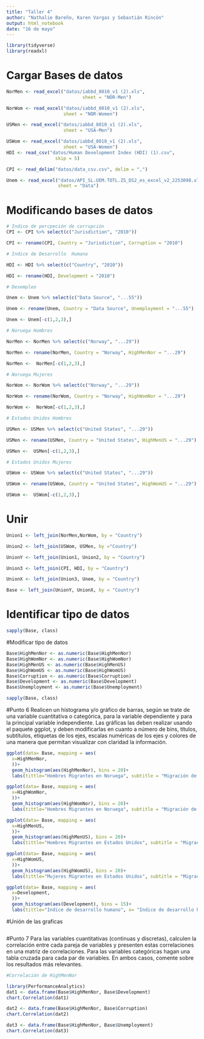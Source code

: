 ```yaml
---
title: "Taller 4"
author: "Nathalie Bareño, Karen Vargas y Sebastián Rincón"
output: html_notebook
date: "16 de mayo"
---
```


```r
library(tidyverse)
library(readxl)
```

# Cargar Bases de datos

```r
NorMen <- read_excel("datos/iabbd_8010_v1 (2).xls", 
                            sheet = "NOR-Men")

NorWom <- read_excel("datos/iabbd_8010_v1 (2).xls",
                     sheet = "NOR-Women")

USMen <- read_excel("datos/iabbd_8010_v1 (2).xls",
                     sheet = "USA-Men")

USWom <- read_excel("datos/iabbd_8010_v1 (2).xls",
                     sheet = "USA-Women")
HDI <- read_csv("datos/Human Development Index (HDI) (1).csv", 
                  skip = 5)

CPI <- read_delim("datos/data_csv.csv", delim = ",")

Unem <- read_excel("datos/API_SL.UEM.TOTL.ZS_DS2_es_excel_v2_2253098.xls",
                   sheet = "Data")

```

# Modificando bases de datos

```r
# Indice de percpeción de corrupción 
CPI <- CPI %>% select(c("Jurisdiction", "2010"))

CPI <- rename(CPI, Country = "Jurisdiction", Corruption = "2010")

# Indice de Desarrollo  Humano

HDI <- HDI %>% select(c("Country", "2010"))

HDI <- rename(HDI, Development = "2010")

# Desempleo

Unem <- Unem %>% select(c("Data Source", "...55"))

Unem <- rename(Unem, Country = "Data Source", Unemployment = "...55")

Unem <- Unem[-c(1,2,3),]

# Noruega Hombres

NorMen <- NorMen %>% select(c("Norway", "...29"))

NorMen <- rename(NorMen, Country = "Norway", HighMenNor = "...29")

NorMen <-  NorMen[-c(1,2,3),]

# Noruega Mujeres 

NorWom <- NorWom %>% select(c("Norway", "...29"))

NorWom <- rename(NorWom, Country = "Norway", HighWomNor = "...29")

NorWom <-  NorWom[-c(1,2,3),]

# Estados Unidos Hombres

USMen <- USMen %>% select(c("United States", "...29"))

USMen <- rename(USMen, Country = "United States", HighMenUS = "...29")

USMen <-  USMen[-c(1,2,3),]

# Estados Unidos Mujeres

USWom <- USWom %>% select(c("United States", "...29"))

USWom <- rename(USWom, Country = "United States", HighWomUS = "...29")

USWom <-  USWom[-c(1,2,3),]

```

# Unir

```r

Union1 <- left_join(NorMen,NorWom, by = "Country") 

Union2 <- left_join(USWom, USMen, by ="Country")

UnionY <- left_join(Union1, Union2, by = "Country")

Union3 <- left_join(CPI, HDI, by = "Country")

UnionX <- left_join(Union3, Unem, by = "Country")

Base <- left_join(UnionY, UnionX, by = "Country")
```

# Identificar tipo de datos

```r
sapply(Base, class)
```

#Modificar tipo de datos

```r
Base$HighMenNor <- as.numeric(Base$HighMenNor)
Base$HighWomNor <- as.numeric(Base$HighWomNor)
Base$HighMenUS <- as.numeric(Base$HighMenUS)
Base$HighWomUS <- as.numeric(Base$HighWomUS)
Base$Corruption <- as.numeric(Base$Corruption)
Base$Development <- as.numeric(Base$Development)
Base$Unemployment <- as.numeric(Base$Unemployment)

sapply(Base, class)


```


#Punto 6
Realicen un histograma y/o gráfico de barras, según se trate de una variable cuantitativa
o categórica, para la variable dependiente y para la principal variable independiente.
Las gráficas las deben realizar usando el paquete ggplot, y deben modificarlas en
cuanto a número de bins, títulos, subtítulos, etiquetas de los ejes, escalas numéricas de
los ejes y colores de una manera que permitan visualizar con claridad la información.
```r
ggplot(data= Base, mapping = aes(
  x=HighMenNor,
  ))+
  geom_histogram(aes(HighMenNor), bins = 20)+
  labs(tittle="Hombres Migrantes en Noruega", subtitle = "Migración de hombres con alto capital humano registrados en Noruega en el año 2010 con presedencia de todos los países del mundo", x= "Hombres migrantes con alto capital humano en Noruega", y= "Cantidad de países de origen" , caption = "Fuente=Instituto de Investigación Laboral (IAB)")


```


```r
ggplot(data= Base, mapping = aes(
  x=HighWomNor,
  ))+
  geom_histogram(aes(HighWomNor), bins = 20)+
  labs(tittle="Hombres Migrantes en Noruega", subtitle = "Migración de mujeres con alto capital humano registradas en Noruega en el año 2010 con presedencia de todos los países del mundo", x= "Mujeres migrantes con alto capital humano en Noruega", y= "Cantidad de países de origen" , caption = "Fuente=Instituto de Investigación Laboral (IAB)")


```

```r
ggplot(data= Base, mapping = aes(
  x=HighMenUS,
  ))+
  geom_histogram(aes(HighMenUS), bins = 20)+
  labs(tittle="Hombres Migrantes en Estados Unidos", subtitle = "Migración de Hombres con alto capital humano registrados en Estados Unidos en el año 2010 con presedencia de todos los países del mundo", x= "Hombres migrantes con alto capital humano en Estados Unidos", y= "Cantidad de países de origen" , caption = "Fuente=Instituto de Investigación Laboral (IAB)")


```


```r
ggplot(data= Base, mapping = aes(
  x=HighWomUS,
  ))+
  geom_histogram(aes(HighWomUS), bins = 20)+
  labs(tittle="Mujeres Migrantes en Estados Unidos", subtitle = "Migración de Mujeres con alto capital humano registradas en Estados Unidos en el año 2010 con presedencia de todos los países del mundo", x= "Mujeres migrantes con alto capital humano en Estados Unidos", y= "Cantidad de países de origen" , caption = "Fuente=Instituto de Investigación Laboral (IAB)")


```

```r
ggplot(data= Base, mapping = aes(
  x=Development,
  ))+
  geom_histogram(aes(Development), bins = 15)+
  labs(tittle="Indice de desarrollo humano", x= "Indice de desarrollo humano", y= "Cantidad de países de origen" , caption = "Fuente= UNESCO Institute for Statistics")


```


#Unión de las graficas
```r

```
#Punto 7
Para las variables cuantitativas (continuas y discretas), calculen la correlación entre
cada pareja de variables y presenten estas correlaciones en una matriz de correlaciones.
Para las variables categóricas hagan una tabla cruzada para cada par de variables. En
ambos casos, comente sobre los resultados más relevantes.

```r
#Correlación de HighMenNor

library(PerformanceAnalytics)
dat1 <- data.frame(Base$HighMenNor, Base$Development)
chart.Correlation(dat1)

dat2 <- data.frame(Base$HighMenNor, Base$Corruption)
chart.Correlation(dat2)

dat3 <- data.frame(Base$HighMenNor, Base$Unemployment)
chart.Correlation(dat3)



```

